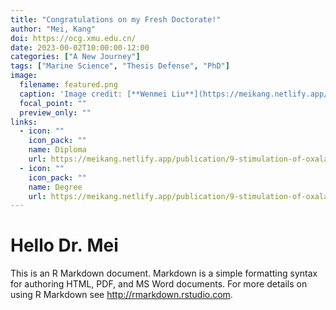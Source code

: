 ```yaml
---
title: "Congratulations on my Fresh Doctorate!"
author: "Mei, Kang"
doi: https://ocg.xmu.edu.cn/
date: 2023-00-02T10:00:00-12:00
categories: ["A New Journey"]
tags: ["Marine Science", "Thesis Defense", "PhD"]
image:
  filename: featured.png
  caption: 'Image credit: [**Wenmei Liu**](https://meikang.netlify.app/)'
  focal_point: ""
  preview_only: ""
links:
  - icon: ""
    icon_pack: ""
    name: Diploma
    url: https://meikang.netlify.app/publication/9-stimulation-of-oxalate-root-exudate-in-arsenic-speciation-and-fluctuation-with-phosphate-and-iron-in-anoxic-mangrove-sediment/2023_Kang_Mei_Marine_Pollution_Bulletin.pdf
  - icon: ""
    icon_pack: ""
    name: Degree
    url: https://meikang.netlify.app/publication/9-stimulation-of-oxalate-root-exudate-in-arsenic-speciation-and-fluctuation-with-phosphate-and-iron-in-anoxic-mangrove-sediment/2023_Kang_Mei_Marine_Pollution_Bulletin.pdf
---
```



# Hello Dr. Mei

This is an R Markdown document. Markdown is a simple formatting syntax for authoring HTML, PDF, and MS Word documents. For more details on using R Markdown see <http://rmarkdown.rstudio.com>.


